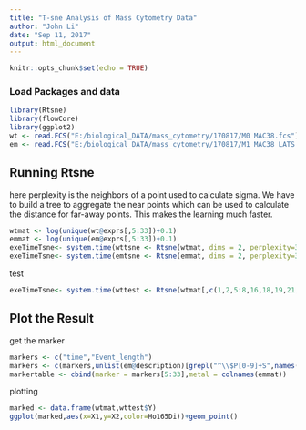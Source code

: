 ```yaml
---
title: "T-sne Analysis of Mass Cytometry Data"
author: "John Li"
date: "Sep 11, 2017"
output: html_document
---
```


```r
knitr::opts_chunk$set(echo = TRUE)
```

### Load Packages and data

```r
library(Rtsne)
library(flowCore)
library(ggplot2)
wt <- read.FCS("E:/biological_DATA/mass_cytometry/170817/M0 MAC38.fcs")
em <- read.FCS("E:/biological_DATA/mass_cytometry/170817/M1 MAC38 LATS.fcs")
```

## Running Rtsne
here perplexity is the neighbors of a point used to calculate sigma.
We have to build a tree to aggregate the near points which can be used to calculate the distance for far-away points. This makes the learning much faster.
```r
wtmat <- log(unique(wt@exprs[,5:33])+0.1)
emmat <- log(unique(em@exprs[,5:33])+0.1)
exeTimeTsne<- system.time(wttsne <- Rtsne(wtmat, dims = 2, perplexity=30, verbose=TRUE, max_iter = 1000))
exeTimeTsne<- system.time(emtsne <- Rtsne(emmat, dims = 2, perplexity=30, verbose=TRUE, max_iter = 1000))
```
test
```r
exeTimeTsne<- system.time(wttest <- Rtsne(wtmat[,c(1,2,5:8,16,18,19,21,28,29)], check_duplicates = FALSE,dims = 2, perplexity=30, verbose=TRUE, max_iter = 1000))
```

## Plot the Result
get the marker
```r
markers <- c("time","Event_length")
markers <- c(markers,unlist(em@description)[grepl("^\\$P[0-9]+S",names(em@description))])
markertable <- cbind(marker = markers[5:33],metal = colnames(emmat))
```

plotting
```r
marked <- data.frame(wtmat,wttest$Y)
ggplot(marked,aes(x=X1,y=X2,color=Ho165Di))+geom_point()
```